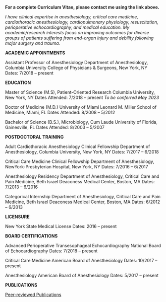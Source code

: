 **For a complete Curriculum Vitae, please contact me using the link above.**

_I have clinical expertise in anesthesiology, critical care medicine, cardiothoracic anesthesiology, cardiopulmonary physiology, resuscitation, perioperative echocardiography, and medical education. My academic/research interests focus on improving outcomes for diverse groups of patients suffering from end-organ injury and debility following major surgery and trauma._


**ACADEMIC APPOINTMENTS**

Assistant Professor of Anesthesiology
 Department of Anesthesiology, Columbia University College of Physicians & Surgeons, New York, NY
  Dates: 7/2018 – present
 
 
**EDUCATION**

Master of Science (M.S), Patient-Oriented Research
	Columbia University, New York, NY
  	Dates Attended: 7/2018 – present
  _To be conferred May 2023_

Doctor of Medicine (M.D.)
	University of Miami Leonard M. Miller School of Medicine, Miami, FL
  	Dates Attended: 8/2008 – 5/2012

Bachelor of Science (B.S.), Microbiology, Cum Laude
	University of Florida, Gainesville, FL
  	Dates Attended: 8/2003 – 5/2007


**POSTDOCTORAL TRAINING**

Adult Cardiothoracic Anesthesiology Clinical Fellowship
 Department of Anesthesiology, Columbia University, New York, NY
  Dates: 7/2017 – 6/2018


Critical Care Medicine Clinical Fellowship
 Department of Anesthesiology, NewYork-Presbyterian Hospital, New York, NY
  Dates: 7/2016 – 6/2017


Anesthesiology Residency
 Department of Anesthesiology, Critical Care and Pain Medicine, Beth Israel Deaconess Medical Center, Boston, MA
  Dates: 7/2013 – 6/2016

Categorical Internship
 Department of Anesthesiology, Critical Care and Pain Medicine, Beth Israel Deaconess Medical Center, Boston, MA
  Dates: 6/2012 – 6/2013


**LICENSURE**

New York State Medical License
 Dates: 2016 – present

 
**BOARD CERTIFICATIONS**

Advanced Perioperative Transesophageal Echocardiography
 National Board of Echocardiography
  Dates: 7/2018 – present


Critical Care Medicine
 American Board of Anesthesiology
  Dates: 10/2017 – present


Anesthesiology
 American Board of Anesthesiology
  Dates: 5/2017 – present


**PUBLICATIONS**

[Peer-reviewed Publications](https://www.ncbi.nlm.nih.gov/myncbi/107bph-LGDGAB/bibliography/public/)